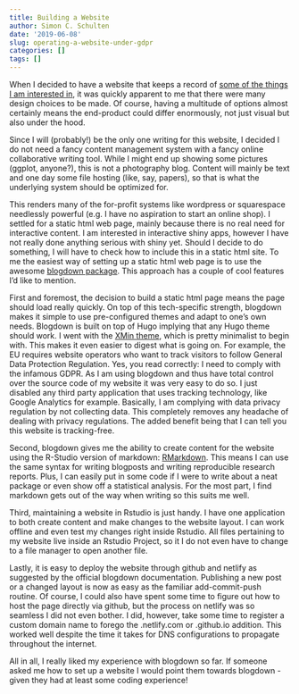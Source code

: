 ```yaml
---
title: Building a Website
author: Simon C. Schulten
date: '2019-06-08'
slug: operating-a-website-under-gdpr
categories: []
tags: []
---
```


When I decided to have a website that keeps a record of [some of the things I am interested in](http://simon-schulten.de/post/2019/02/05/inaugural-blog-post/), it was quickly apparent to me that there were many design choices to be made. Of course, having a multitude of options almost certainly means the end-product could differ enormously, not just visual but also under the hood.  

Since I will (probably!) be the only one writing for this website, I decided I do not need a fancy content management system with a fancy online collaborative writing tool. While I might end up showing some pictures (ggplot, anyone?), this is not a photography blog. Content will mainly be text and one day some file hosting (like, say, papers), so that is what the underlying system should be optimized for.  

This renders many of the for-profit systems like wordpress or squarespace needlessly powerful (e.g. I have no aspiration to start an online shop). I settled for a static html web page, mainly because there is no real need for interactive content. I am interested in interactive shiny apps, however I have not really done anything serious with shiny yet. Should I decide to do something, I will have to check how to include this in a static html site. To me the easiest way of setting up a static html web page is to use the awesome [blogdown package](https://bookdown.org/yihui/blogdown/). This approach has a couple of cool features I'd like to mention.  

First and foremost, the decision to build a static html page means the page should load really quickly. On top of this tech-specific strength, blogdown makes it simple to use pre-configured themes and adapt to one's own needs. Blogdown is built on top of Hugo implying that any Hugo theme should work. I went with the [XMin theme](https://xmin.yihui.name/), which is pretty minimalist to begin with. This makes it even easier to digest what is going on. For example, the EU requires website operators who want to track visitors to follow General Data Protection Regulation. Yes, you read correctly: I need to comply with the infamous GDPR. As I am using blogdown and thus have total control over the source code of my website it was very easy to do so. I just disabled any third party application that uses tracking technology, like Google Analytics for example. Basically, I am complying with data privacy regulation by not collecting data. This completely removes any headache of dealing with privacy regulations. The added benefit being that I can tell you this website is tracking-free.  

Second, blogdown gives me the ability to create content for the website using the R-Studio version of markdown: [RMarkdown](https://rmarkdown.rstudio.com/). This means I can use the same syntax for writing blogposts and writing reproducible research reports. Plus, I can easily put in some code if I were to write about a neat package or even show off a statistical analysis. For the most part, I find markdown gets out of the way when writing so this suits me well.  

Third, maintaining a website in Rstudio is just handy. I have one application to both create content and make changes to the website layout. I can work offline and even test my changes right inside Rstudio. All files pertaining to my website live inside an Rstudio Project, so it I do not even have to change to a file manager to open another file.  

Lastly, it is easy to deploy the website through github and netlify as suggested by the official blogdown documentation. Publishing a new post or a changed layout is now as easy as the familiar add-commit-push routine. Of course, I could also have spent some time to figure out how to host the page directly via github, but the process on netlify was so seamless I did not even bother. I did, however, take some time to register a custom domain name to forego the .netlify.com or .github.io addition. This worked well despite the time it takes for DNS configurations to propagate throughout the internet.  

All in all, I really liked my experience with blogdown so far. If someone asked me how to set up a website I would point them towards blogdown - given they had at least some coding experience!